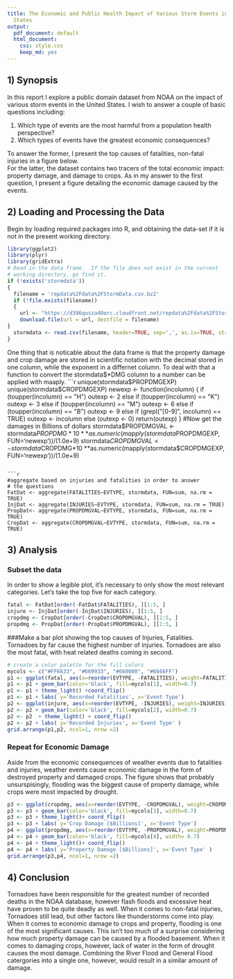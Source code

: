 ```yaml
---
title: The Economic and Public Health Impact of Various Storm Events inside the United
  States
output:
  pdf_document: default
  html_document:
    css: style.css
    keep_md: yes
---
```

## 1) Synopsis

In this report I explore a public domain dataset from NOAA on the impact of various storm events in the United States.  I wish to answer a couple of basic questions including:   
 
1.    Which type of events are the most harmful from a population health perspective?  
2.    Which types of events have the greatest economic consequences?  
  
To answer the former, I present the top causes of fatalities, non-fatal injuries in a figure below.  
 For the latter, the dataset contains two tracers of the total economic impact: property damage, and damage to crops.  As in my answer to the first question, I present a figure detailing the economic damage caused by the events.  



## 2) Loading and Processing the Data
Begin by loading required packages into R, and obtaining the data-set if it is not in the present working directory.
```r
library(ggplot2)
library(plyr)
library(gridExtra)
# Read in the data frame.  If the file does not exist in the current
# working directory, go find it.
if (!exists('stormdata'))
{
  filename = 'repdata%2Fdata%2FStormData.csv.bz2'
  if (!file.exists(filename))
  {
    url <- "https://d396qusza40orc.cloudfront.net/repdata%2Fdata%2FStormData.csv.bz2"
    download.file(url = url, destfile = filename)
}
  stormdata <- read.csv(filename, header=TRUE, sep=',', as.is=TRUE, strip.white=TRUE)
}
```

One thing that is noticable about the data frame is that the property damage and crop damage are stored in scientific notation with the decimal stored in one column, while the exponent in a differnet column. To deal with that a function to convert the stormdata$*DMG column to a number can be applied with maaply.
```r
unique(stormdata$PROPDMGEXP)
unique(stormdata$CROPDMGEXP)
newexp <- function(incolumn)
{ if      (toupper(incolumn) == "H")  outexp <- 2
  else if (toupper(incolumn) == "K")  outexp <- 3
  else if (toupper(incolumn) == "M")  outexp <- 6
  else if (toupper(incolumn) == "B")  outexp <- 9
  else if (grepl("[0-9]", incolumn) == TRUE) outexp <- incolumn
  else  (outexp <- 0)
  return(outexp)
}
#Now get the damages in Billions of dollars
stormdata$PROPDMGVAL <- stormdata$PROPDMG*10 **as.numeric(mapply(stormdata$PROPDMGEXP, FUN='newexp'))/(1.0e+9)
stormdata$CROPDMGVAL  <- stormdata$CROPDMG*10 **as.numeric(mapply(stormdata$CROPDMGEXP, FUN='newexp'))/(1.0e+9)
  
```

```r
#aggregate based on injuries and fatalities in order to answer 
# the questions
FatDat <- aggregate(FATALITIES~EVTYPE, stormdata, FUN=sum, na.rm = TRUE)
InjDat <- aggregate(INJURIES~EVTYPE, stormdata, FUN=sum, na.rm = TRUE)
PropDat<- aggregate(PROPDMGVAL~EVTYPE, stormdata, FUN=sum, na.rm = TRUE)
CropDat <- aggregate(CROPDMGVAL~EVTYPE, stormdata, FUN=sum, na.rm = TRUE)
```

## 3) Analysis

### Subset the data
In order to show a legible plot, it's necessary to only show the most relevant categories.  Let's take the top five for each category.  

```r
fatal <- FatDat[order(-FatDat$FATALITIES), ][1:5, ]
injure <- InjDat[order(-InjDat$INJURIES), ][1:5, ]
cropdmg <- CropDat[order(-CropDat$CROPDMGVAL), ][1:5, ]
propdmg <- PropDat[order(-PropDat$PROPDMGVAL), ][1:5, ]

```

###Make a bar plot showing the top causes of Injuries, Fatalities.  
Tornadoes by far cause the highest number of injuries.  Tornadoes are also the most fatal, with heat related deaths coming in second. 
```r
# create a color palette for the fill colors
mycols <- c("#FF6633", "#669933", "#660000", "#6666FF")
p1 <- ggplot(fatal, aes(x=reorder(EVTYPE, -FATALITIES), weight=FATALITIES)) 
p1 <- p1 + geom_bar(color='black', fill=mycols[1], width=0.7) 
p1 <- p1 + theme_light() +coord_flip()
p1 <- p1 + labs( y='Recorded Fatalities', x='Event Type')
p2 <- ggplot(injure, aes(x=reorder(EVTYPE, -INJURIES), weight=INJURIES)) 
p2 <- p2 + geom_bar(color='black', fill=mycols[2], width=0.7) 
p2 <- p2  + theme_light() + coord_flip()
p2 <- p2 + labs( y='Recorded Injuries', x='Event Type' )
grid.arrange(p1,p2, ncol=1, nrow =2)
```

### Repeat for Economic Damage  

Aside from the economic consequences of weather events due to fatalities and injuries, weather events cause economic damage in the form of destroyed property and damaged crops.  The figure shows that probably unsurspisingly, flooding was the biggest cause of property damage, while crops were most impacted by drought.  

```r
p3 <- ggplot(cropdmg, aes(x=reorder(EVTYPE, -CROPDMGVAL), weight=CROPDMGVAL)) 
p3 <- p3 + geom_bar(color='black', fill=mycols[3], width=0.7) 
p3 <- p3 + theme_light()+ coord_flip()
p3 <- p3 + labs( y='Crop Damage [$Billions]', x='Event Type')
p4 <- ggplot(propdmg, aes(x=reorder(EVTYPE, -PROPDMGVAL), weight=PROPDMGVAL)) 
p4 <- p4 + geom_bar(color='black', fill=mycols[4], width= 0.7) 
p4 <- p4 + theme_light()+ coord_flip()
p4 <- p4 + labs( y='Property Damage [$Billions]', x='Event Type' )
grid.arrange(p3,p4, ncol=1, nrow =2)
```

## 4) Conclusion  

Tornadoes have been responsible for the greatest number of recorded deaths in the NOAA database, however flash floods and excessive heat have proven to be quite deadly as well.  When it comes to non-fatal injuries, Tornadoes still lead, but other factors like thunderstorms come into play.  When it comes to economic damage to crops and property, flooding is one of the most significant causes.  This isn't too much of a surprise considering how much property damage can be caused by a flooded basement.  When it comes to damaging crops, however, lack of water in the form of drought causes the most damage.  Combining the River Flood and General Flood catergories into a single one, however, would result in a similar amount of damage.
